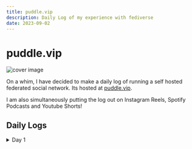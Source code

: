 ```yaml
---
title: puddle.vip
description: Daily Log of my experience with fediverse
date: 2023-09-02
---
```


# puddle.vip

![cover image](/cover-puddle-vip.png)

On a whim, I have decided to make a daily log of running a self hosted federated social network. Its hosted at [puddle.vip](https://puddle.vip).

I am also simultaneously putting the log out on Instagram Reels, Spotify Podcasts and Youtube Shorts!

## Daily Logs

<details>
  <summary>Day 1</summary>
  ### Heading To be added
</details>
